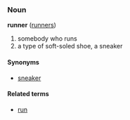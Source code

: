 ===Noun===
'''runner''' ([[runners]])

# somebody who runs
# a type of soft-soled shoe, a sneaker

====Synonyms====
*[[sneaker]]

====Related terms====
*[[run]]